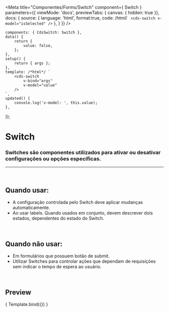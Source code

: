 
<Meta
	title="Componentes/Forms/Switch"
	component={ Switch }
	parameters={{
		viewMode: 'docs',
		previewTabs: { canvas: { hidden: true }},
		docs: {
			source: {
				language: 'html',
				format:true,
				code: /*html*/ `
<cds-switch
	v-model="isSelected"
/>`
			},
		}
	}}
/>

	components: { CdsSwitch: Switch },
	data() {
		return {
			value: false,
		};
	},
	setup() {
		return { args };
	},
	template: /*html*/ `
		<cds-switch
			v-bind="args"
			v-model="value"
		/>
	`,
	updated() {
		console.log('v-model: ', this.value);
	},
});

# Switch

### Switches são componentes utilizados para ativar ou desativar configurações ou opções específicas. 

---
<br />

## Quando usar:
- A configuração controlada pelo Switch deve aplicar mudanças automaticamente.
- Ao usar labels. Quando usados em conjunto, devem descrever dois estados, dependentes do estado do Switch.

<br />

## Quando não usar:
- Em formulários que possuem botão de submit.
- Utilizar Switches para controlar ações que dependam de requisições sem indicar o tempo de espera ao usuário.

<br />

## Preview

<Canvas>
	<Story
		name="Switch"
		args={{}}
	>
		{ Template.bind({}) }
	</Story>
</Canvas>

<ArgsTable story="Switch" />
